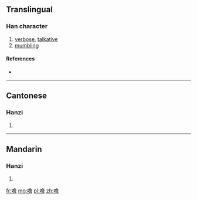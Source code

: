 {{also|嚕}}
==Translingual==

===Han character===
{{Han char|rn=30|rad=口|as=12|sn=15|four=|canj=口弓田日 (RNWA), X口弓田日 (XRNWA)|ids=⿰[[口]]⿱[[鱼]][[日]]}}

# [[verbose]], [[talkative]]
# [[mumble|mumbling]]

====References====
* {{Han ref|kx=0209.151|hdz=10685.120|uh=565C|ud=22108}}

----

==Cantonese==

===Hanzi===
{{yue-hanzi|jyut=|y=lou1|tra=嚕}}

# {{defn|lang=yue|sort=口12}}

----

==Mandarin==

===Hanzi===
{{cmn-hanzi|tra=嚕|pin=[[lū]] ([[lu1]])|wg=lu<sup>1</sup>}}

# {{defn|lang=cmn|sort=口12}}

[[fr:噜]]
[[mg:噜]]
[[pl:噜]]
[[zh:噜]]